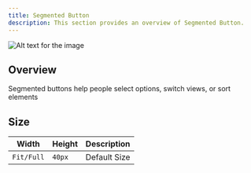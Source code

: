 ```yaml
---
title: Segmented Button
description: This section provides an overview of Segmented Button.
---
```


![Alt text for the image](https://gitlab.com/unaivan/assets/-/raw/master/energeek/design/mobile/segmentedbutton.webp)

## Overview

Segmented buttons help people select options, switch views, or sort elements

## Size

| Width    | Height   | Description                          |
| ------------ | ------ | ------------------------------------ |
| `Fit/Full`  | `40px` | Default Size       |